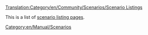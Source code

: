 [[Translation:Category/en/Community/Scenarios/Scenario Listings]]

This is a list of [[en/Community/Scenarios/Main Page|scenario listing pages]].

[[Category:en/Manual/Scenarios]]